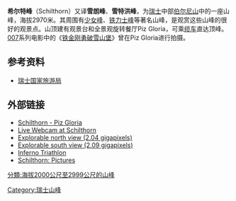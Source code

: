 {{Infobox Mountain
| 名稱 = 希尔特峰
| 照片 = Piz Gloria.jpg
| 照片說明 = 希尔特峰顶，背景为[[少女峰|少女峰]]
| 海拔 = 2,970米
| 位置 = {{SUI}}
| 山脈 = [[伯尔尼山|伯尔尼山]]
| 相對高度 = 358m
| 座標= {{coord|46|33|26|N|7|50|07|E|type:mountain_region:CH}}
| pushpin_map = Switzerland
| pushpin_map_caption = 雪朗峰的位置
| latd=46 |latm=33 |lats=26 |latNS=N
| longd=7 |longm=50 |longs=07 |longEW=E
}}
'''希尔特峰'''（Schilthorn）又译'''雪朗峰'''、'''雪特洪峰'''，为[[瑞士|瑞士]]中部[[伯尔尼山|伯尔尼山]]中的一座山峰，海拔2970米。其周围有[[少女峰|少女峰]]、[[铁力士峰|铁力士峰]]等著名山峰，是观赏这些山峰的很好的观景点。山顶建有观景台和全景观旋转餐厅Piz Gloria，可乘[[缆车|缆车]]直达顶峰。[[007|007]]系列电影中的《[[铁金刚勇破雪山堡|铁金刚勇破雪山堡]]》曾在Piz Gloria进行拍摄。

==参考资料==
*[https://web.archive.org/web/20110103021230/http://www.myswitzerland.com.cn/zh/destination/natural-attractions/mountains/schilthorn.html 瑞士国家旅游局]

==外部链接==
* [http://www.Schilthorn.ch/ Schilthorn - Piz Gloria] {{Wayback|url=http://www.schilthorn.ch/ |date=20210308083913 }}
* [http://www.swisspanorama.com/ Live Webcam at Schilthorn] {{Wayback|url=http://www.swisspanorama.com/ |date=20120204073425 }}
* [http://www.gigapan.org/gigapans/3303/ Explorable north view (2.04 gigapixels)] {{Wayback|url=http://www.gigapan.org/gigapans/3303/ |date=20120229202030 }}
* [http://www.gigapan.org/gigapans/3329/ Explorable south view (2.09 gigapixels)] {{Wayback|url=http://www.gigapan.org/gigapans/3329/ |date=20120229202035 }}
* [http://www.inferno.ch Inferno Triathlon] {{Wayback|url=http://www.inferno.ch/ |date=20140331190942 }}
* [http://www.badische-seiten.de/impressionen/index.php?action=showgallery&pfad=Schilthorn Schilthorn: Pictures] {{Wayback|url=http://www.badische-seiten.de/impressionen/index.php?action=showgallery&pfad=Schilthorn |date=20070930171043 }}

[[Category:瑞士山峰|Category:瑞士山峰]]
[[分類:海拔2000公尺至2999公尺的山峰|分類:海拔2000公尺至2999公尺的山峰]]